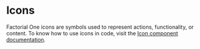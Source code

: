 
<Meta title="Foundations/Icons" />

# Icons

Factorial One icons are symbols used to represent actions, functionality, or
content. To know how to use icons in code, visit the
[Icon component documentation](/docs/components-icon--documentation).

<IconGrid />
